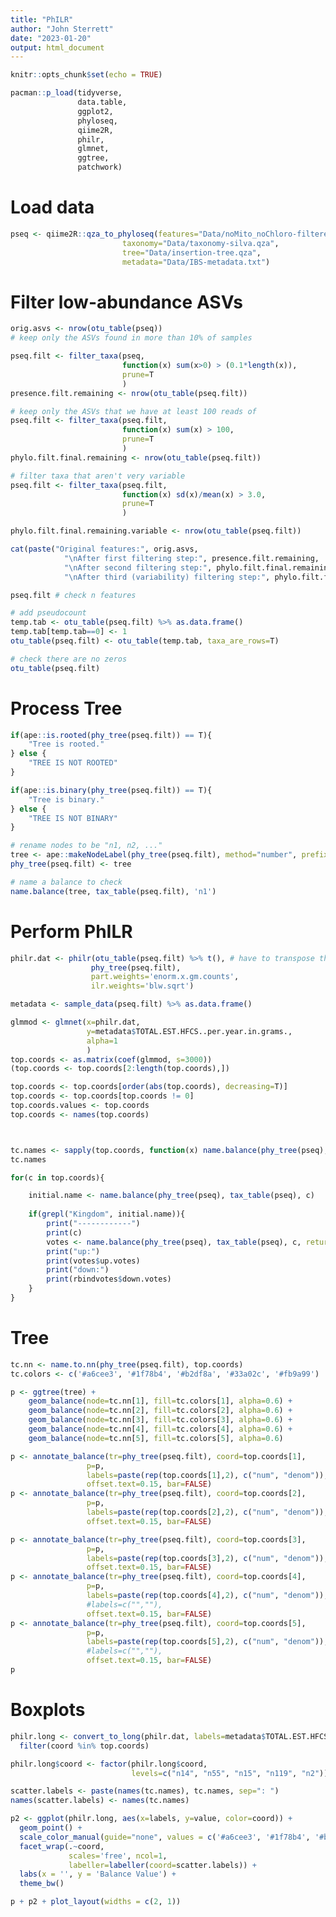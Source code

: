 ```yaml
---
title: "PhILR"
author: "John Sterrett"
date: "2023-01-20"
output: html_document
---
```


```r
knitr::opts_chunk$set(echo = TRUE)

pacman::p_load(tidyverse,
               data.table,
               ggplot2,
               phyloseq,
               qiime2R,
               philr,
               glmnet,
               ggtree,
               patchwork)
```

# Load data
```r
pseq <- qiime2R::qza_to_phyloseq(features="Data/noMito_noChloro-filtered-table.qza",
                         taxonomy="Data/taxonomy-silva.qza",
                         tree="Data/insertion-tree.qza",
                         metadata="Data/IBS-metadata.txt")

```

# Filter low-abundance ASVs
```r
orig.asvs <- nrow(otu_table(pseq))
# keep only the ASVs found in more than 10% of samples

pseq.filt <- filter_taxa(pseq, 
                         function(x) sum(x>0) > (0.1*length(x)), 
                         prune=T
                         )
presence.filt.remaining <- nrow(otu_table(pseq.filt))

# keep only the ASVs that we have at least 100 reads of
pseq.filt <- filter_taxa(pseq.filt, 
                         function(x) sum(x) > 100, 
                         prune=T
                         )
phylo.filt.final.remaining <- nrow(otu_table(pseq.filt))

# filter taxa that aren't very variable
pseq.filt <- filter_taxa(pseq.filt, 
                         function(x) sd(x)/mean(x) > 3.0, 
                         prune=T
                         )

phylo.filt.final.remaining.variable <- nrow(otu_table(pseq.filt))

cat(paste("Original features:", orig.asvs,
            "\nAfter first filtering step:", presence.filt.remaining,
            "\nAfter second filtering step:", phylo.filt.final.remaining,
            "\nAfter third (variability) filtering step:", phylo.filt.final.remaining.variable))

pseq.filt # check n features

# add pseudocount
temp.tab <- otu_table(pseq.filt) %>% as.data.frame()
temp.tab[temp.tab==0] <- 1
otu_table(pseq.filt) <- otu_table(temp.tab, taxa_are_rows=T)

# check there are no zeros
otu_table(pseq.filt)
```

# Process Tree
```r
if(ape::is.rooted(phy_tree(pseq.filt)) == T){
    "Tree is rooted."
} else {
    "TREE IS NOT ROOTED"
}

if(ape::is.binary(phy_tree(pseq.filt)) == T){
    "Tree is binary."
} else {
    "TREE IS NOT BINARY"
}

# rename nodes to be "n1, n2, ..."
tree <- ape::makeNodeLabel(phy_tree(pseq.filt), method="number", prefix='n')
phy_tree(pseq.filt) <- tree

# name a balance to check
name.balance(tree, tax_table(pseq.filt), 'n1')

```

# Perform PhILR
```r
philr.dat <- philr(otu_table(pseq.filt) %>% t(), # have to transpose the otu table
                  phy_tree(pseq.filt),
                  part.weights='enorm.x.gm.counts', 
                  ilr.weights='blw.sqrt')

metadata <- sample_data(pseq.filt) %>% as.data.frame()

glmmod <- glmnet(x=philr.dat,
                 y=metadata$TOTAL.EST.HFCS..per.year.in.grams.,
                 alpha=1
                 )
top.coords <- as.matrix(coef(glmmod, s=3000))
(top.coords <- top.coords[2:length(top.coords),])

top.coords <- top.coords[order(abs(top.coords), decreasing=T)]
top.coords <- top.coords[top.coords != 0]
top.coords.values <- top.coords
top.coords <- names(top.coords)



tc.names <- sapply(top.coords, function(x) name.balance(phy_tree(pseq), tax_table(pseq), x))
tc.names

for(c in top.coords){

    initial.name <- name.balance(phy_tree(pseq), tax_table(pseq), c)
    
    if(grepl("Kingdom", initial.name)){
        print("------------")
        print(c)
        votes <- name.balance(phy_tree(pseq), tax_table(pseq), c, return.votes=c("up", "down"))
        print("up:")
        print(votes$up.votes)
        print("down:")
        print(rbindvotes$down.votes)
    }
}

```

# Tree
```r
tc.nn <- name.to.nn(phy_tree(pseq.filt), top.coords)
tc.colors <- c('#a6cee3', '#1f78b4', '#b2df8a', '#33a02c', '#fb9a99')

p <- ggtree(tree) +
    geom_balance(node=tc.nn[1], fill=tc.colors[1], alpha=0.6) +
    geom_balance(node=tc.nn[2], fill=tc.colors[2], alpha=0.6) +
    geom_balance(node=tc.nn[3], fill=tc.colors[3], alpha=0.6) +
    geom_balance(node=tc.nn[4], fill=tc.colors[4], alpha=0.6) +
    geom_balance(node=tc.nn[5], fill=tc.colors[5], alpha=0.6)

p <- annotate_balance(tr=phy_tree(pseq.filt), coord=top.coords[1], 
                 p=p, 
                 labels=paste(rep(top.coords[1],2), c("num", "denom")),
                 offset.text=0.15, bar=FALSE)
p <- annotate_balance(tr=phy_tree(pseq.filt), coord=top.coords[2], 
                 p=p, 
                 labels=paste(rep(top.coords[2],2), c("num", "denom")),
                 offset.text=0.15, bar=FALSE)

p <- annotate_balance(tr=phy_tree(pseq.filt), coord=top.coords[3], 
                 p=p, 
                 labels=paste(rep(top.coords[3],2), c("num", "denom")),
                 offset.text=0.15, bar=FALSE)
p <- annotate_balance(tr=phy_tree(pseq.filt), coord=top.coords[4], 
                 p=p, 
                 labels=paste(rep(top.coords[4],2), c("num", "denom")),
                 #labels=c("",""),
                 offset.text=0.15, bar=FALSE)
p <- annotate_balance(tr=phy_tree(pseq.filt), coord=top.coords[5], 
                 p=p, 
                 labels=paste(rep(top.coords[5],2), c("num", "denom")),
                 #labels=c("",""),
                 offset.text=0.15, bar=FALSE)
p

```

# Boxplots
```r
philr.long <- convert_to_long(philr.dat, labels=metadata$TOTAL.EST.HFCS..per.year.in.grams.) %>%
  filter(coord %in% top.coords)

philr.long$coord <- factor(philr.long$coord,
                           levels=c("n14", "n55", "n15", "n119", "n2")) 

scatter.labels <- paste(names(tc.names), tc.names, sep=": ")
names(scatter.labels) <- names(tc.names)

p2 <- ggplot(philr.long, aes(x=labels, y=value, color=coord)) +
  geom_point() +
  scale_color_manual(guide="none", values = c('#a6cee3', '#1f78b4', '#b2df8a', '#fb9a99', '#33a02c')) +
  facet_wrap(.~coord,
             scales='free', ncol=1,
             labeller=labeller(coord=scatter.labels)) +
  labs(x = '', y = 'Balance Value') +
  theme_bw()

p + p2 + plot_layout(widths = c(2, 1))
```
